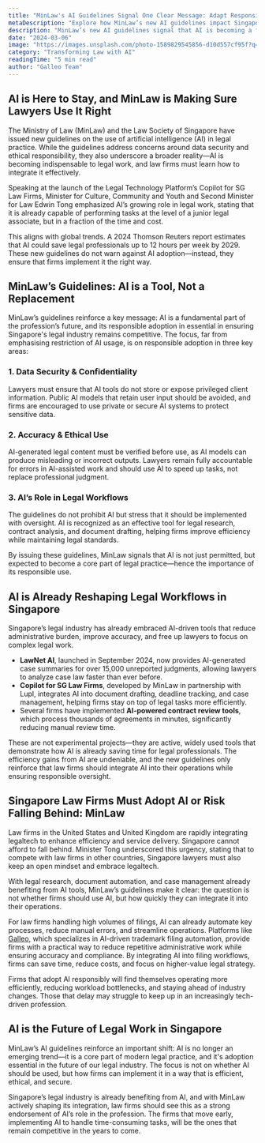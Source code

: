```yaml
---
title: "MinLaw's AI Guidelines Signal One Clear Message: Adapt Responsibly or Get Left Behind"
metaDescription: "Explore how MinLaw’s new AI guidelines impact Singapore law firms and why adapting responsibly is essential for staying competitive."
description: "MinLaw’s new AI guidelines signal that AI is becoming a fundamental part of legal work. Law firms must integrate AI responsibly to stay competitive."
date: "2024-03-06"
image: "https://images.unsplash.com/photo-1589829545856-d10d557cf95f?q=80&w=2070"
category: "Transforming Law with AI"
readingTime: "5 min read"
author: "Galleo Team"
---
```


## AI is Here to Stay, and MinLaw is Making Sure Lawyers Use It Right  

The Ministry of Law (MinLaw) and the Law Society of Singapore have issued new guidelines on the use of artificial intelligence (AI) in legal practice. While the guidelines address concerns around data security and ethical responsibility, they also underscore a broader reality—AI is becoming indispensable to legal work, and law firms must learn how to integrate it effectively.  

Speaking at the launch of the Legal Technology Platform’s Copilot for SG Law Firms, Minister for Culture, Community and Youth and Second Minister for Law Edwin Tong emphasized AI’s growing role in legal work, stating that it is already capable of performing tasks at the level of a junior legal associate, but in a fraction of the time and cost.  

This aligns with global trends. A 2024 Thomson Reuters report estimates that AI could save legal professionals up to 12 hours per week by 2029. These new guidelines do not warn against AI adoption—instead, they ensure that firms implement it the right way.  

## MinLaw’s Guidelines: AI is a Tool, Not a Replacement  

MinLaw’s guidelines reinforce a key message: AI is a fundamental part of the profession’s future, and its responsible adoption in essential in ensuring Singapore's legal industry remains competitive. The focus, far from emphasising restriction of AI usage, is on responsible adoption in three key areas:  

### 1. Data Security & Confidentiality  

Lawyers must ensure that AI tools do not store or expose privileged client information. Public AI models that retain user input should be avoided, and firms are encouraged to use private or secure AI systems to protect sensitive data.  

### 2. Accuracy & Ethical Use  

AI-generated legal content must be verified before use, as AI models can produce misleading or incorrect outputs. Lawyers remain fully accountable for errors in AI-assisted work and should use AI to speed up tasks, not replace professional judgment.  

### 3. AI’s Role in Legal Workflows  

The guidelines do not prohibit AI but stress that it should be implemented with oversight. AI is recognized as an effective tool for legal research, contract analysis, and document drafting, helping firms improve efficiency while maintaining legal standards.  

By issuing these guidelines, MinLaw signals that AI is not just permitted, but expected to become a core part of legal practice—hence the importance of its responsible use.  

## AI is Already Reshaping Legal Workflows in Singapore  

Singapore’s legal industry has already embraced AI-driven tools that reduce administrative burden, improve accuracy, and free up lawyers to focus on complex legal work.  

- **LawNet AI**, launched in September 2024, now provides AI-generated case summaries for over 15,000 unreported judgments, allowing lawyers to analyze case law faster than ever before.  
- **Copilot for SG Law Firms**, developed by MinLaw in partnership with Lupl, integrates AI into document drafting, deadline tracking, and case management, helping firms stay on top of legal tasks more efficiently.  
- Several firms have implemented **AI-powered contract review tools**, which process thousands of agreements in minutes, significantly reducing manual review time.  

These are not experimental projects—they are active, widely used tools that demonstrate how AI is already saving time for legal professionals. The efficiency gains from AI are undeniable, and the new guidelines only reinforce that law firms should integrate AI into their operations while ensuring responsible oversight.  

## Singapore Law Firms Must Adopt AI or Risk Falling Behind: MinLaw  

Law firms in the United States and United Kingdom are rapidly integrating legaltech to enhance efficiency and service delivery. Singapore cannot afford to fall behind. Minister Tong underscored this urgency, stating that to compete with law firms in other countries, Singapore lawyers must also keep an open mindset and embrace legaltech.

With legal research, document automation, and case management already benefiting from AI tools, MinLaw’s guidelines make it clear: the question is not whether firms should use AI, but how quickly they can integrate it into their operations.  

For law firms handling high volumes of filings, AI can already automate key processes, reduce manual errors, and streamline operations. Platforms like [Galleo](https://galleo.ai), which specializes in AI-driven trademark filing automation, provide firms with a practical way to reduce repetitive administrative work while ensuring accuracy and compliance. By integrating AI into filing workflows, firms can save time, reduce costs, and focus on higher-value legal strategy.  

Firms that adopt AI responsibly will find themselves operating more efficiently, reducing workload bottlenecks, and staying ahead of industry changes. Those that delay may struggle to keep up in an increasingly tech-driven profession.  

## AI is the Future of Legal Work in Singapore  

MinLaw’s AI guidelines reinforce an important shift: AI is no longer an emerging trend—it is a core part of modern legal practice, and it's adoption essential in the future of our legal industry. The focus is not on whether AI should be used, but how firms can implement it in a way that is efficient, ethical, and secure.  

Singapore’s legal industry is already benefiting from AI, and with MinLaw actively shaping its integration, law firms should see this as a strong endorsement of AI’s role in the profession. The firms that move early, implementing AI to handle time-consuming tasks, will be the ones that remain competitive in the years to come.  
